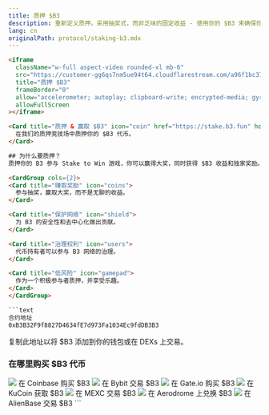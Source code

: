 ```yaml
---
title: 质押 $B3
description: 重新定义质押。采用抽奖式，而非乏味的固定收益 - 使用你的 $B3 来确保你在基于机会的游戏中的质押份额，你可以赢得大奖。
lang: cn
originalPath: protocol/staking-b3.mdx
---
```

```html
<iframe
  className="w-full aspect-video rounded-xl mb-6"
  src="https://customer-gg6qs7nm5ue94t64.cloudflarestream.com/a96f1bc377aa869dd18364cf336c372c/iframe?muted=true&loop=true&autoplay=true&poster=https%3A%2F%2Fcustomer-gg6qs7nm5ue94t64.cloudflarestream.com%2Fa96f1bc377aa869dd18364cf336c372c%2Fthumbnails%2Fthumbnail.jpg%3Ftime%3D%26height%3D600"
  title="质押 $B3"
  frameBorder="0"
  allow="accelerometer; autoplay; clipboard-write; encrypted-media; gyroscope; picture-in-picture"
  allowFullScreen
></iframe>

<Card title="质押 & 赢取 $B3" icon="coin" href="https://stake.b3.fun" horizontal>
  在我们的质押竞技场中质押你的 $B3 代币。
</Card>

## 为什么要质押？
质押你的 B3 参与 Stake to Win 游戏，你可以赢得大奖，同时获得 $B3 收益和独家奖励。

<CardGroup cols={2}>
<Card title="赚取奖励" icon="coins">
  参与抽奖，赢取大奖，而不是无聊的收益。
</Card>

<Card title="保护网络" icon="shield">
  为 B3 的安全性和去中心化做出贡献。
</Card>

<Card title="治理权利" icon="users">
  代币持有者可以参与 B3 网络的治理。
</Card>

<Card title="低风险" icon="gamepad">
  作为一个积极参与者质押，并享受乐趣。
</Card>
</CardGroup>

```text
合约地址
0xB3B32F9f8827D4634fE7d973Fa1034Ec9fdDB3B3
```
复制此地址以将 $B3 添加到你的钱包或在 DEXs 上交易。


### 在哪里购买 $B3 代币

<CardGroup cols={3}>
  <Card title="Coinbase" href="https://www.coinbase.com/price/b3-base" horizontal>
    <img src="/images/coinbase-logo.svg" className="w-full bg-black aspect-video object-contain rounded-lg p-2 my-3" />
    在 Coinbase 购买 $B3
  </Card>

  <Card title="Bybit" href="https://www.bybit.com/en/trade/spot/B3/USDT" horizontal>
    <img src="/images/bybit-logo.svg" className="w-full bg-black aspect-video object-contain rounded-lg p-2 my-3" />
    在 Bybit 交易 $B3
  </Card>

  <Card title="Gate.io" href="https://www.gate.io/trade/B3_USDT" horizontal>
    <img src="/images/gateio-logo.svg" className="w-full bg-black aspect-video object-contain rounded-lg p-2 my-3" />
    在 Gate.io 购买 $B3
  </Card>

  <Card title="KuCoin" href="https://trade.kucoin.com/B3-USDT?utm_source=community_partner_info" horizontal>
    <img src="/images/kucoin-logo.avif" className="w-full bg-black aspect-video object-contain rounded-lg p-2 my-3" />
    在 KuCoin 获取 $B3
  </Card>

  <Card title="MEXC" href="https://www.mexc.com/exchange/B3_USDT" horizontal>
    <img src="/images/mexc-logo.svg" className="w-full bg-black aspect-video object-contain rounded-lg p-2 my-3" />
    在 MEXC 交易 $B3
  </Card>

  <Card title="Aerodrome" href="https://aerodrome.finance/swap?from=eth&to=0xb3b32f9f8827d4634fe7d973fa1034ec9fddb3b3&chain0=8453&chain1=8453" horizontal>
    <img src="/images/aerodrome-logo.svg" className="w-full bg-black aspect-video object-contain rounded-lg p-2 my-3" />
    在 Aerodrome 上兑换 $B3
  </Card>

  <Card title="AlienBase" href="https://app.alienbase.xyz/?outputCurrency=0xB3B32F9f8827D4634fE7d973Fa1034Ec9fddb3B3&chainId=8453" horizontal>
    <img src="/images/alienbase-logo.svg" className="w-full bg-black aspect-video object-contain rounded-lg p-2 my-3" />
    在 AlienBase 交易 $B3
  </Card>
</CardGroup>
```

